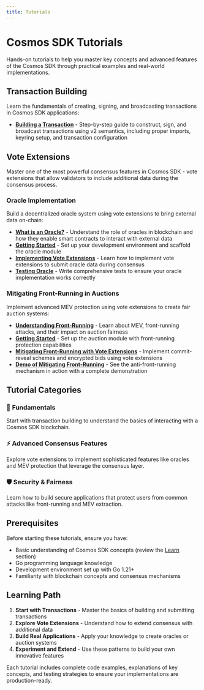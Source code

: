 ```yaml
---
title: Tutorials
---
```


# Cosmos SDK Tutorials

Hands-on tutorials to help you master key concepts and advanced features of the Cosmos SDK through practical examples and real-world implementations.

## Transaction Building

Learn the fundamentals of creating, signing, and broadcasting transactions in Cosmos SDK applications:

- **[Building a Transaction](transactions/building-a-transaction.mdx)** - Step-by-step guide to construct, sign, and broadcast transactions using v2 semantics, including proper imports, keyring setup, and transaction configuration

## Vote Extensions

Master one of the most powerful consensus features in Cosmos SDK - vote extensions that allow validators to include additional data during the consensus process.

### Oracle Implementation

Build a decentralized oracle system using vote extensions to bring external data on-chain:

- **[What is an Oracle?](vote-extensions/oracle/what-is-an-oracle.mdx)** - Understand the role of oracles in blockchain and how they enable smart contracts to interact with external data
- **[Getting Started](vote-extensions/oracle/getting-started.mdx)** - Set up your development environment and scaffold the oracle module
- **[Implementing Vote Extensions](vote-extensions/oracle/implementing-vote-extensions.mdx)** - Learn how to implement vote extensions to submit oracle data during consensus
- **[Testing Oracle](vote-extensions/oracle/testing-oracle.mdx)** - Write comprehensive tests to ensure your oracle implementation works correctly

### Mitigating Front-Running in Auctions

Implement advanced MEV protection using vote extensions to create fair auction systems:

- **[Understanding Front-Running](vote-extensions/auction-frontrunning/understanding-frontrunning.mdx)** - Learn about MEV, front-running attacks, and their impact on auction fairness
- **[Getting Started](vote-extensions/auction-frontrunning/getting-started.mdx)** - Set up the auction module with front-running protection capabilities
- **[Mitigating Front-Running with Vote Extensions](vote-extensions/auction-frontrunning/mitigating-front-running-with-vote-extensions.mdx)** - Implement commit-reveal schemes and encrypted bids using vote extensions
- **[Demo of Mitigating Front-Running](vote-extensions/auction-frontrunning/demo-of-mitigating-front-running.mdx)** - See the anti-front-running mechanism in action with a complete demonstration

## Tutorial Categories

### 🔨 **Fundamentals**
Start with transaction building to understand the basics of interacting with a Cosmos SDK blockchain.

### ⚡ **Advanced Consensus Features**
Explore vote extensions to implement sophisticated features like oracles and MEV protection that leverage the consensus layer.

### 🛡️ **Security & Fairness**
Learn how to build secure applications that protect users from common attacks like front-running and MEV extraction.

## Prerequisites

Before starting these tutorials, ensure you have:

- Basic understanding of Cosmos SDK concepts (review the [Learn](../learn/learn.mdx) section)
- Go programming language knowledge
- Development environment set up with Go 1.21+
- Familiarity with blockchain concepts and consensus mechanisms

## Learning Path

1. **Start with Transactions** - Master the basics of building and submitting transactions
2. **Explore Vote Extensions** - Understand how to extend consensus with additional data
3. **Build Real Applications** - Apply your knowledge to create oracles or auction systems
4. **Experiment and Extend** - Use these patterns to build your own innovative features

Each tutorial includes complete code examples, explanations of key concepts, and testing strategies to ensure your implementations are production-ready.
